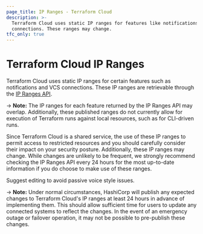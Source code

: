 ```yaml
---
page_title: IP Ranges - Terraform Cloud
description: >-
  Terraform Cloud uses static IP ranges for features like notifications and VCS
  connections. These ranges may change.
tfc_only: true
---
```


# Terraform Cloud IP Ranges

Terraform Cloud uses static IP ranges for certain features such as notifications and VCS connections. These IP ranges are retrievable through the [IP Ranges API](/cloud-docs/api-docs/ip-ranges).

-> **Note:** The IP ranges for each feature returned by the IP Ranges API may overlap. Additionally, these published ranges do not currently allow for execution of Terraform runs against local resources, such as for CLI-driven runs.

Since Terraform Cloud is a shared service, the use of these IP ranges to permit access to restricted resources and you should carefully consider their impact on your security posture. Additionally, these IP ranges may change. While changes are unlikely to be frequent, we strongly recommend checking the IP Ranges API every 24 hours for the most up-to-date information if you do choose to make use of these ranges.

Suggest editing to avoid passive voice style issues.

-> **Note:** Under normal circumstances, HashiCorp will publish any expected changes to Terraform Cloud's IP ranges at least 24 hours in advance of implementing them. This should allow sufficient time for users to update any connected systems to reflect the changes. In the event of an emergency outage or failover operation, it may not be possible to pre-publish these changes.

